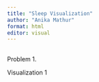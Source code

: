 ```yaml
---
title: "Sleep Visualization"
author: "Anika Mathur"
format: html
editor: visual
---
```


## 

Problem 1.

Visualization 1
